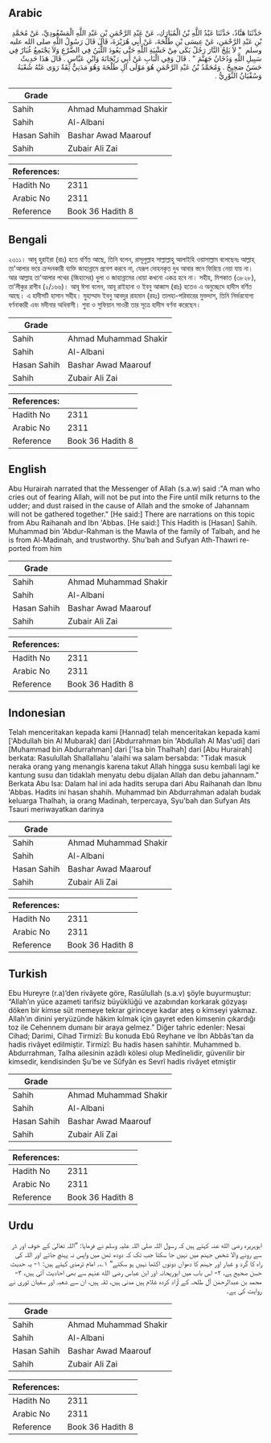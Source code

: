 ## Arabic


<div dir="rtl" lang="ar" style={{fontSize:'larger',backgroundColor:'#f8f9fa',padding:20}}>
حَدَّثَنَا هَنَّادٌ، حَدَّثَنَا عَبْدُ اللَّهِ بْنُ الْمُبَارَكِ، عَنْ عَبْدِ الرَّحْمَنِ بْنِ عَبْدِ اللَّهِ الْمَسْعُودِيِّ، عَنْ مُحَمَّدِ بْنِ عَبْدِ الرَّحْمَنِ، عَنْ عِيسَى بْنِ طَلْحَةَ، عَنْ أَبِي هُرَيْرَةَ، قَالَ قَالَ رَسُولُ اللَّهِ صلى الله عليه وسلم ‏ "‏ لاَ يَلِجُ النَّارَ رَجُلٌ بَكَى مِنْ خَشْيَةِ اللَّهِ حَتَّى يَعُودَ اللَّبَنُ فِي الضَّرْعِ وَلاَ يَجْتَمِعُ غُبَارٌ فِي سَبِيلِ اللَّهِ وَدُخَانُ جَهَنَّمَ ‏"‏ ‏.‏ قَالَ وَفِي الْبَابِ عَنْ أَبِي رَيْحَانَةَ وَابْنِ عَبَّاسٍ ‏.‏ قَالَ هَذَا حَدِيثٌ حَسَنٌ صَحِيحٌ ‏.‏ وَمُحَمَّدُ بْنُ عَبْدِ الرَّحْمَنِ هُوَ مَوْلَى آلِ طَلْحَةَ وَهُوَ مَدَنِيٌّ ثِقَةٌ رَوَى عَنْهُ شُعْبَةُ وَسُفْيَانُ الثَّوْرِيُّ ‏.‏
</div>
<div style={{backgroundColor:'#f8f9fa',padding:20, marginBottom: 10}}><table> <thead> <tr> <th>Grade</th> <th></th> </tr> </thead> <tbody> <tr><td>Sahih</td><td>Ahmad Muhammad Shakir</td></tr><tr><td>Sahih</td><td>Al-Albani</td></tr><tr><td>Hasan Sahih</td><td>Bashar Awad Maarouf</td></tr><tr><td>Sahih</td><td>Zubair Ali Zai</td></tr></tbody></table><table> <thead> <tr> <th>References:</th> <th></th> </tr> </thead> <tbody><tr><td>Hadith No</td><td>2311</td></tr><tr><td>Arabic No</td><td>2311</td></tr><tr><td>Reference</td><td>Book 36 Hadith 8</td></tr></tbody></table></div>

## Bengali


<div dir="ltr" lang="bn" style={{fontSize:'larger',backgroundColor:'#f8f9fa',padding:20}}>
২৩১১। আবূ হুরাইরা (রাঃ) হতে বর্ণিত আছে, তিনি বলেন, রাসূলুল্লাহ সাল্লাল্লাহু আলাইহি ওয়াসাল্লাম বলেছেনঃ আল্লাহ্ তা'আলার ভয়ে ক্ৰন্দনকারী ব্যক্তি জাহান্নামে প্রবেশ করবে না, যেরূপ দোহনকৃত দুধ আবার স্তনে ফিরিয়ে নেয়া যায় না। আর আল্লাহ তা'আলার পথের (জিহাদের) ধুলা ও জাহান্নামের ধোয়া কখনো একত্র হবে না। সহীহ, মিশকাত (৩৮২৮), তা’লীকুর রাগীব (২/১৬৬)। আবূ ঈসা বলেন, আবূ রাইহানা ও ইবনু আব্বাস (রাঃ) হতেও এ অনুচ্ছেদে হাদীস বর্ণিত আছে। এ হাদীসটি হাসান সহীহ। মুহাম্মাদ ইবনু আবদুর রাহমান (রহঃ) তালহা-পরিবারের মুক্তদাস, তিনি নির্ভরযোগ্য বর্ণনাকারী এবং মদীনার অধিবাসী। শুবা ও সুফিয়ান সাওরী তার সূত্রে হাদীস বর্ণনা করেছেন।
</div>
<div style={{backgroundColor:'#f8f9fa',padding:20, marginBottom: 10}}><table> <thead> <tr> <th>Grade</th> <th></th> </tr> </thead> <tbody> <tr><td>Sahih</td><td>Ahmad Muhammad Shakir</td></tr><tr><td>Sahih</td><td>Al-Albani</td></tr><tr><td>Hasan Sahih</td><td>Bashar Awad Maarouf</td></tr><tr><td>Sahih</td><td>Zubair Ali Zai</td></tr></tbody></table><table> <thead> <tr> <th>References:</th> <th></th> </tr> </thead> <tbody><tr><td>Hadith No</td><td>2311</td></tr><tr><td>Arabic No</td><td>2311</td></tr><tr><td>Reference</td><td>Book 36 Hadith 8</td></tr></tbody></table></div>

## English


<div dir="ltr" lang="en" style={{fontSize:'larger',backgroundColor:'#f8f9fa',padding:20}}>
Abu Hurairah narrated that the Messenger of Allah (s.a.w) said :"A man who cries out of fearing Allah, will not be put into the Fire until milk returns to the udder; and dust raised in the cause of Allah and the smoke of Jahannam will not be gathered together." [He said:] There are narrations on this topic from Abu Raihanah and Ibn 'Abbas. [He said:] This Hadith is [Hasan] Sahih. Muhammad bin 'Abdur-Rahman is the Mawla of the family of Talbah, and he is from Al-Madinah, and trustworthy. Shu'bah and Sufyan Ath-Thawri reported from him
</div>
<div style={{backgroundColor:'#f8f9fa',padding:20, marginBottom: 10}}><table> <thead> <tr> <th>Grade</th> <th></th> </tr> </thead> <tbody> <tr><td>Sahih</td><td>Ahmad Muhammad Shakir</td></tr><tr><td>Sahih</td><td>Al-Albani</td></tr><tr><td>Hasan Sahih</td><td>Bashar Awad Maarouf</td></tr><tr><td>Sahih</td><td>Zubair Ali Zai</td></tr></tbody></table><table> <thead> <tr> <th>References:</th> <th></th> </tr> </thead> <tbody><tr><td>Hadith No</td><td>2311</td></tr><tr><td>Arabic No</td><td>2311</td></tr><tr><td>Reference</td><td>Book 36 Hadith 8</td></tr></tbody></table></div>

## Indonesian


<div dir="ltr" lang="id" style={{fontSize:'larger',backgroundColor:'#f8f9fa',padding:20}}>
Telah menceritakan kepada kami [Hannad] telah menceritakan kepada kami ['Abdullah bin Al Mubarak] dari [Abdurrahman bin 'Abdullah Al Mas'udi] dari [Muhammad bin Abdurrahman] dari ['Isa bin Thalhah] dari [Abu Hurairah] berkata: Rasulullah Shallallahu 'alaihi wa salam bersabda: "Tidak masuk neraka orang yang menangis karena takut Allah hingga susu kembali lagi ke kantung susu dan tidaklah menyatu debu dijalan Allah dan debu jahannam." Berkata Abu Isa: Dalam hal ini ada hadits serupa dari Abu Raihanah dan Ibnu 'Abbas. Hadits ini hasan shahih. Muhammad bin Abdurrahman adalah budak keluarga Thalhah, ia orang Madinah, terpercaya, Syu'bah dan Sufyan Ats Tsauri meriwayatkan darinya
</div>
<div style={{backgroundColor:'#f8f9fa',padding:20, marginBottom: 10}}><table> <thead> <tr> <th>Grade</th> <th></th> </tr> </thead> <tbody> <tr><td>Sahih</td><td>Ahmad Muhammad Shakir</td></tr><tr><td>Sahih</td><td>Al-Albani</td></tr><tr><td>Hasan Sahih</td><td>Bashar Awad Maarouf</td></tr><tr><td>Sahih</td><td>Zubair Ali Zai</td></tr></tbody></table><table> <thead> <tr> <th>References:</th> <th></th> </tr> </thead> <tbody><tr><td>Hadith No</td><td>2311</td></tr><tr><td>Arabic No</td><td>2311</td></tr><tr><td>Reference</td><td>Book 36 Hadith 8</td></tr></tbody></table></div>

## Turkish


<div dir="ltr" lang="tr" style={{fontSize:'larger',backgroundColor:'#f8f9fa',padding:20}}>
Ebu Hureyre (r.a)’den rivâyete göre, Rasûlullah (s.a.v) şöyle buyurmuştur: “Allah’ın yüce azameti tarifsiz büyüklüğü ve azabından korkarak gözyaşı döken bir kimse süt memeye tekrar girinceye kadar ateş o kimseyi yakmaz. Allah’ın dinini yeryüzünde hâkim kılmak için gayret eden kimsenin çıkardığı toz ile Cehennem dumanı bir araya gelmez.” Diğer tahric edenler: Nesai Cihad; Darimi, Cihad Tirmizî: Bu konuda Ebû Reyhane ve İbn Abbâs’tan da hadis rivâyet edilmiştir. Tirmizî: Bu hadis hasen sahihtir. Muhammed b. Abdurrahman, Talha ailesinin azâdlı kölesi olup Medînelidir, güvenilir bir kimsedir, kendisinden Şu’be ve Sûfyân es Sevrî hadis rivâyet etmiştir
</div>
<div style={{backgroundColor:'#f8f9fa',padding:20, marginBottom: 10}}><table> <thead> <tr> <th>Grade</th> <th></th> </tr> </thead> <tbody> <tr><td>Sahih</td><td>Ahmad Muhammad Shakir</td></tr><tr><td>Sahih</td><td>Al-Albani</td></tr><tr><td>Hasan Sahih</td><td>Bashar Awad Maarouf</td></tr><tr><td>Sahih</td><td>Zubair Ali Zai</td></tr></tbody></table><table> <thead> <tr> <th>References:</th> <th></th> </tr> </thead> <tbody><tr><td>Hadith No</td><td>2311</td></tr><tr><td>Arabic No</td><td>2311</td></tr><tr><td>Reference</td><td>Book 36 Hadith 8</td></tr></tbody></table></div>

## Urdu


<div dir="rtl" lang="ur" style={{fontSize:'larger',backgroundColor:'#f8f9fa',padding:20}}>
ابوہریرہ رضی الله عنہ کہتے ہیں کہ رسول اللہ صلی اللہ علیہ وسلم نے فرمایا: ”اللہ تعالیٰ کے خوف اور ڈر سے رونے والا شخص جہنم میں نہیں جا سکتا جب تک کہ دودھ تھن میں واپس نہ پہنچ جائے اور اللہ کی راہ کا گرد و غبار اور جہنم کا دھواں دونوں اکٹھا نہیں ہو سکتے“ ۱؎۔ امام ترمذی کہتے ہیں: ۱- یہ حدیث حسن صحیح ہے، ۲- اس باب میں ابوریحانہ اور ابن عباس رضی الله عنہم سے بھی احادیث آئی ہیں، ۳- محمد بن عبدالرحمٰن آل طلحہ کے آزاد کردہ غلام ہیں مدنی ہیں، ثقہ ہیں، ان سے شعبہ اور سفیان ثوری نے روایت کی ہے۔
</div>
<div style={{backgroundColor:'#f8f9fa',padding:20, marginBottom: 10}}><table> <thead> <tr> <th>Grade</th> <th></th> </tr> </thead> <tbody> <tr><td>Sahih</td><td>Ahmad Muhammad Shakir</td></tr><tr><td>Sahih</td><td>Al-Albani</td></tr><tr><td>Hasan Sahih</td><td>Bashar Awad Maarouf</td></tr><tr><td>Sahih</td><td>Zubair Ali Zai</td></tr></tbody></table><table> <thead> <tr> <th>References:</th> <th></th> </tr> </thead> <tbody><tr><td>Hadith No</td><td>2311</td></tr><tr><td>Arabic No</td><td>2311</td></tr><tr><td>Reference</td><td>Book 36 Hadith 8</td></tr></tbody></table></div>